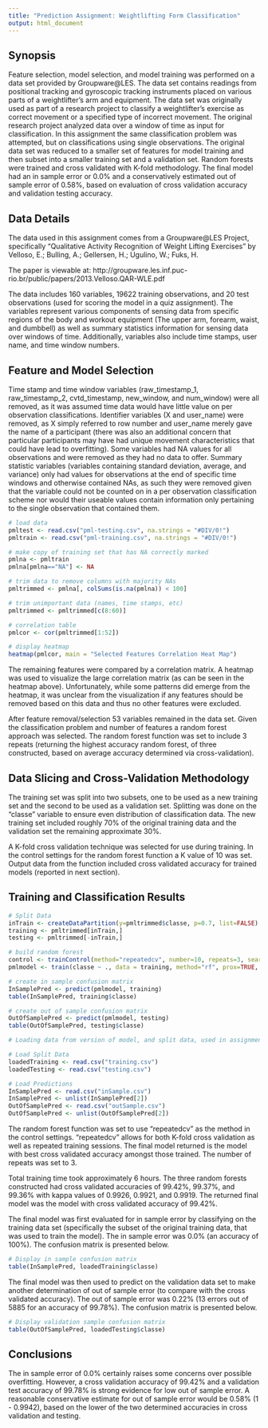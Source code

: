 ```yaml
---
title: "Prediction Assignment: Weightlifting Form Classification"
output: html_document
---
```


## Synopsis

Feature selection, model selection, and model training was performed on a data set provided by Groupware\@LES. The data set contains readings from positional tracking and gyroscopic tracking instruments placed on various parts of a weightlifter's arm and equipment. The data set was originally used as part of a research project to classify a weightlifter's exercise as correct movement or a specified type of incorrect movement. The original research project analyzed data over a window of time as input for classification. In this assignment the same classification problem was attempted, but on classifications using single observations. The original data set was reduced to a smaller set of features for model training and then subset into a smaller training set and a validation set. Random forests were trained and cross validated with K-fold methodology. The final model had an in sample error or 0.0% and a conservatively estimated out of sample error of 0.58%, based on evaluation of cross validation accuracy and validation testing accuracy.

## Data Details

The data used in this assignment comes from a Groupware\@LES Project, specifically "Qualitative Activity Recognition of Weight Lifting Exercises" by Velloso, E.; Bulling, A.; Gellersen, H.; Ugulino, W.; Fuks, H.

The paper is viewable at: http://groupware.les.inf.puc-rio.br/public/papers/2013.Velloso.QAR-WLE.pdf

The data includes 160 variables, 19622 training observations, and 20 test observations (used for scoring the model in a quiz assignment). The variables represent various components of sensing data from specific regions of the body and workout equipment (The upper arm, forearm, waist, and dumbbell) as well as summary statistics information for sensing data over windows of time. Additionally, variables also include time stamps, user name, and time window numbers.


## Feature and Model Selection

Time stamp and time window variables (raw_timestamp_1, raw_timestamp_2, cvtd_timestamp, new_window, and num_window) were all removed, as it was assumed time data would have little value on per observation classifications. Identifier variables (X and user_name) were removed, as X simply referred to row number and user_name merely gave the name of a participant (there was also an additional concern that particular participants may have had unique movement characteristics that could have lead to overfitting). Some variables had NA values for all observations and were removed as they had no data to offer. Summary statistic variables (variables containing standard deviation, average, and variance) only had values for observations at the end of specific time windows and otherwise contained NAs, as such they were removed given that the variable could not be counted on in a per observation classification scheme nor would their useable values contain information only pertaining to the single observation that contained them.

```r
# load data
pmltest <- read.csv("pml-testing.csv", na.strings = "#DIV/0!")
pmltrain <- read.csv("pml-training.csv", na.strings = "#DIV/0!")

# make copy of training set that has NA correctly marked
pmlna <- pmltrain
pmlna[pmlna=="NA"] <- NA

# trim data to remove columns with majority NAs
pmltrimmed <- pmlna[, colSums(is.na(pmlna)) < 100]

# trim unimportant data (names, time stamps, etc)
pmltrimmed <- pmltrimmed[c(8:60)]

# correlation table
pmlcor <- cor(pmltrimmed[1:52])

# display heatmap
heatmap(pmlcor, main = "Selected Features Correlation Heat Map")
```

The remaining features were compared by a correlation matrix. A heatmap was used to visualize the large correlation matrix (as can be seen in the heatmap above). Unfortunately, while some patterns did emerge from the heatmap, it was unclear from the visualization if any features should be removed based on this data and thus no other features were excluded.

After feature removal/selection 53 variables remained in the data set. Given the classification problem and number of features a random forest approach was selected. The random forest function was set to include 3 repeats (returning the highest accuracy random forest, of three constructed, based on average accuracy determined via cross-validation).

## Data Slicing and Cross-Validation Methodology

The training set was split into two subsets, one to be used as a new training set and the second to be used as a validation set. Splitting was done on the "classe" variable to ensure even distribution of classification data. The new training set included roughly 70% of the original training data and the validation set the remaining approximate 30%.

A K-fold cross validation technique was selected for use during training. In the control settings for the random forest function a K value of 10 was set. Output data from the function included cross validated accuracy for trained models (reported in next section).

## Training and Classification Results

```r
# Split Data
inTrain <- createDataPartition(y=pmltrimmed$classe, p=0.7, list=FALSE)
training <- pmltrimmed[inTrain,]
testing <- pmltrimmed[-inTrain,]

# build random forest
control <- trainControl(method="repeatedcv", number=10, repeats=3, search="random", verboseIter = TRUE)
pmlmodel <- train(classe ~ ., data = training, method="rf", prox=TRUE, trControl = control)

# create in sample confusion matrix
InSamplePred <- predict(pmlmodel, training)
table(InSamplePred, training$classe)

# create out of sample confusion matrix
OutOfSamplePred <- predict(pmlmodel, testing)
table(OutOfSamplePred, testing$classe)
```

```r
# Loading data from version of model, and split data, used in assignment (was created without setting a specific seed)

# Load Split Data
loadedTraining <- read.csv("training.csv")
loadedTesting <- read.csv("testing.csv")

# Load Predictions
InSamplePred <- read.csv("inSample.csv")
InSamplePred <- unlist(InSamplePred[2])
OutOfSamplePred <- read.csv("outSample.csv")
OutOfSamplePred <- unlist(OutOfSamplePred[2])
```

The random forest function was set to use "repeatedcv" as the method in the control settings. "repeatedcv" allows for both K-fold cross validation as well as repeated training sessions. The final model returned is the model with best cross validated accuracy amongst those trained. The number of repeats was set to 3.

Total training time took approximately 6 hours. The three random forests constructed had cross validated accuracies of 99.42%, 99.37%, and 99.36% with kappa values of 0.9926, 0.9921, and 0.9919. The returned final model was the model with cross validated accuracy of 99.42%.

The final model was first evaluated for in sample error by classifying on the training data set (specifically the subset of the original training data, that was used to train the model). The in sample error was 0.0% (an accuracy of 100%). The confusion matrix is presented below.

```r
# Display in sample confusion matrix
table(InSamplePred, loadedTraining$classe)
```

The final model was then used to predict on the validation data set to make another determination of out of sample error (to compare with the cross validated accuracy). The out of sample error was 0.22% (13 errors out of 5885 for an accuracy of 99.78%). The confusion matrix is presented below. 

```r
# Display validation sample confusion matrix
table(OutOfSamplePred, loadedTesting$classe)
```

## Conclusions

The in sample error of 0.0% certainly raises some concerns over possible overfitting. However, a cross validation accuracy of 99.42% and a validation test accuracy of 99.78% is strong evidence for low out of sample error. A reasonable conservative estimate for out of sample error would be 0.58% (1 - 0.9942), based on the lower of the two determined accuracies in cross validation and testing.
